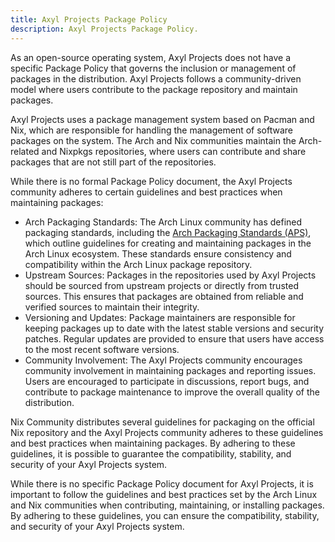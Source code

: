 ```yaml
---
title: Axyl Projects Package Policy
description: Axyl Projects Package Policy.
---
```


As an open-source operating system, Axyl Projects does not have a specific Package Policy that governs the inclusion or management of packages in the distribution. Axyl Projects follows a community-driven model where users contribute to the package repository and maintain packages.

Axyl Projects uses a package management system based on Pacman and Nix, which are responsible for handling the management of software packages on the system. The Arch and Nix communities maintain the Arch-related and Nixpkgs repositories, where users can contribute and share packages that are not still part of the repositories.

While there is no formal Package Policy document, the Axyl Projects community adheres to certain guidelines and best practices when maintaining packages:

* Arch Packaging Standards: The Arch Linux community has defined packaging standards, including the [Arch Packaging Standards (APS)](https://wiki.archlinux.org/title/Arch_package_guidelines), which outline guidelines for creating and maintaining packages in the Arch Linux ecosystem. These standards ensure consistency and compatibility within the Arch Linux package repository.
* Upstream Sources: Packages in the repositories used by Axyl Projects should be sourced from upstream projects or directly from trusted sources. This ensures that packages are obtained from reliable and verified sources to maintain their integrity.
* Versioning and Updates: Package maintainers are responsible for keeping packages up to date with the latest stable versions and security patches. Regular updates are provided to ensure that users have access to the most recent software versions.
* Community Involvement: The Axyl Projects community encourages community involvement in maintaining packages and reporting issues. Users are encouraged to participate in discussions, report bugs, and contribute to package maintenance to improve the overall quality of the distribution.

Nix Community distributes several guidelines for packaging on the official Nix repository and the Axyl Projects community adheres to these guidelines and best practices when maintaining packages. By adhering to these guidelines, it is possible to guarantee the compatibility, stability, and security of your Axyl Projects system.

While there is no specific Package Policy document for Axyl Projects, it is important to follow the guidelines and best practices set by the Arch Linux and Nix communities when contributing, maintaining, or installing packages. By adhering to these guidelines, you can ensure the compatibility, stability, and security of your Axyl Projects system.

<ImageComponent />
